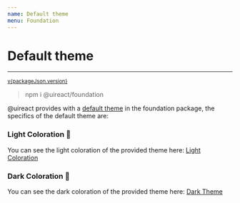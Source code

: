 ```yaml
---
name: Default theme
menu: Foundation
---
```



# Default theme

---

<sup>
  <a href="https://github.com/inavac182/ui-react/blob/main/packages/foundation/" target="_blank">
    v{packageJson.version}
  </a>
</sup>

> npm i @uireact/foundation

@uireact provides with a [default theme](https://github.com/inavac182/uireact/blob/main/packages/foundation/src/themes/default-theme.ts) in the foundation package,
the specifics of the default theme are:

### Light Coloration 🤍

You can see the light coloration of the provided theme here: [Light Coloration](https://github.com/inavac182/uireact/blob/main/packages/foundation/src/themes/default-colors/light.ts)

<ThemeTokens colors={DefaultTheme.light} />

### Dark Coloration 🖤

You can see the dark coloration of the provided theme here: [Dark Theme](https://github.com/inavac182/uireact/blob/main/packages/foundation/src/themes/default-colors/dark.ts)

<ThemeTokens colors={DefaultTheme.dark} />
